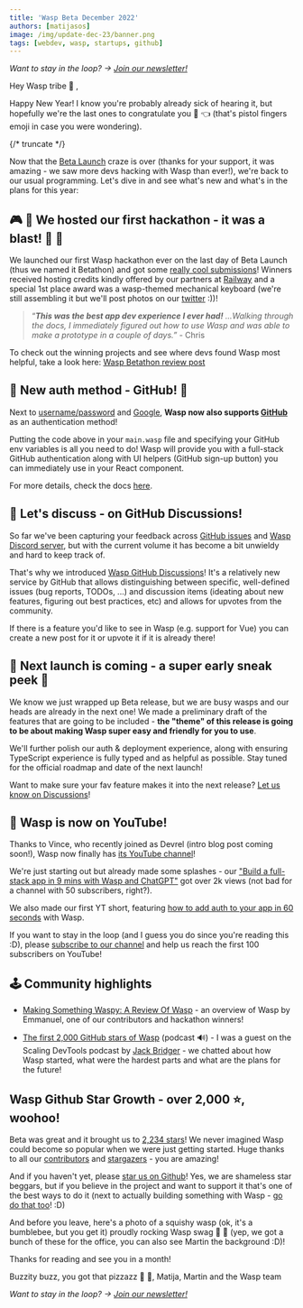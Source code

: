 ```yaml
---
title: 'Wasp Beta December 2022'
authors: [matijasos]
image: /img/update-dec-23/banner.png
tags: [webdev, wasp, startups, github]
---
```




<ImgWithCaption alt="Wasp Update Dec 22" source="img/update-dec-23/banner.png" />

_Want to stay in the loop? → [Join our newsletter!](#newsletter-input)_

Hey Wasp tribe 🐝 ,

Happy New Year! I know you're probably already sick of hearing it, but hopefully we're the last ones to congratulate you 🔫 👈 (that's pistol fingers emoji in case you were wondering).

{/* truncate */}

<ImgWithCaption alt="Pistol fingers" source="img/update-dec-23/pistol-fingers.gif" caption="This is how I imagine myself telling the joke above." />

Now that the [Beta Launch](/blog/2022/11/29/wasp-beta) craze is over (thanks for your support, it was amazing - we saw more devs hacking with Wasp than ever!), we're back to our usual programming. Let's dive in and see what's new and what's in the plans for this year:

## 🎮 🐝 We hosted our first hackathon - it was a blast! 🎉 🎉

<ImgWithCaption alt="Tweet about Wasp" source="img/update-dec-23/tskaggs-tweet.png" />

We launched our first Wasp hackathon ever on the last day of Beta Launch (thus we named it Betathon) and got some [really cool submissions](/blog/2023/01/11/betathon-review)! Winners received hosting credits kindly offered by our partners at [Railway](https://railway.app/) and a special 1st place award was a wasp-themed mechanical keyboard (we're still assembling it but we'll post photos on our [twitter](https://twitter.com/WaspLang) :))!

> “_**This was the best app dev experience I ever had!**_ _…Walking through the docs, I immediately figured out how to use Wasp and was able to make a prototype in a couple of days.”_ - Chris

To check out the winning projects and see where devs found Wasp most helpful, take a look here: [Wasp Betathon review post](/blog/2023/01/11/betathon-review)

## 🔑 New auth method - GitHub! 🐙

Next to [username/password](/docs/auth/username-and-pass) and [Google](/docs/auth/social-auth/google), **Wasp now also supports [GitHub](/docs/auth/social-auth/github)** as an authentication method!

<ImgWithCaption alt="Support for GitHub auth in Wasp" source="img/update-dec-23/github-auth.png" />

Putting the code above in your `main.wasp` file and specifying your GitHub env variables is all you need to do! Wasp will provide you with a full-stack GitHub authentication along with UI helpers (GitHub sign-up button) you can immediately use in your React component.

For more details, check the docs [here](/docs/auth/social-auth/github).

## 💬 Let's discuss - on GitHub Discussions!

<ImgWithCaption alt="Wasp is now on GitHub Discussions" source="img/update-dec-23/gh-discussions.png" />

So far we've been capturing your feedback across [GitHub issues](https://github.com/wasp-lang/wasp/issues) and [Wasp Discord server](https://discord.gg/rzdnErX), but with the current volume it has become a bit unwieldy and hard to keep track of.

That's why we introduced [Wasp GitHub Discussions](https://github.com/wasp-lang/wasp/discussions)! It's a relatively new service by GitHub that allows distinguishing between specific, well-defined issues (bug reports, TODOs, ...) and discussion items (ideating about new features, figuring out best practices, etc) and allows for upvotes from the community.

If there is a feature you'd like to see in Wasp (e.g. support for Vue) you can create a new post for it or upvote it if it is already there!

## 🚀 Next launch is coming - a super early sneak peek 👀

<ImgWithCaption alt="Next launch sneak peek" source="img/update-dec-23/next-launch.png" />

We know we just wrapped up Beta release, but we are busy wasps and our heads are already in the next one! We made a preliminary draft of the features that are going to be included - **the "theme" of this release is going to be about making Wasp super easy and friendly for you to use**.

We'll further polish our auth & deployment experience, along with ensuring TypeScript experience is fully typed and as helpful as possible. Stay tuned for the official roadmap and date of the next launch!

Want to make sure your fav feature makes it into the next release? [Let us know on Discussions](https://github.com/wasp-lang/wasp/discussions)!

## 🎥 Wasp is now on YouTube!

<ImgWithCaption alt="Wasp is on YouTube" source="img/update-dec-23/wasp-youtube.png" />

Thanks to Vince, who recently joined as Devrel (intro blog post coming soon!), Wasp now finally has [its YouTube channel](https://www.youtube.com/@wasplang/videos)!

We're just starting out but already made some splashes - our ["Build a full-stack app in 9 mins with Wasp and ChatGPT"](https://youtu.be/HjUpqfEonow) got over 2k views (not bad for a channel with 50 subscribers, right?).

We also made our first YT short, featuring [how to add auth to your app in 60 seconds](https://youtube.com/shorts/-daNTYiUC64?feature=share) with Wasp.

If you want to stay in the loop (and I guess you do since you're reading this :D), please [subscribe to our channel](https://www.youtube.com/@wasplang) and help us reach the first 100 subscribers on YouTube!

<ImgWithCaption alt="Subscribe to Wasp on YouTube" source="img/update-dec-23/yt-cta.png" caption="You know you want it!" />

## 🕹 Community highlights

- [Making Something Waspy: A Review Of Wasp](https://dev.to/emmanuelthecoder/making-something-waspy-a-review-of-wasp-571j) - an overview of Wasp by Emmanuel, one of our contributors and hackathon winners!

- [The first 2,000 GitHub stars of Wasp](https://podcast.bitreach.io/episodes/matija-sosic) (podcast 🔊) - I was a guest on the Scaling DevTools podcast by [Jack Bridger](https://twitter.com/jacksbridger) - we chatted about how Wasp started, what were the hardest parts and what are the plans for the future!

## Wasp Github Star Growth - over 2,000 ⭐️, woohoo!

Beta was great and it brought us to [2,234 stars](https://github.com/wasp-lang/wasp)! We never imagined Wasp could become so popular when we were just getting started. Huge thanks to all our [contributors](https://github.com/wasp-lang/wasp/graphs/contributors) and [stargazers](https://github.com/wasp-lang/wasp/stargazers) - you are amazing!

<ImgWithCaption alt="Wasp has over 2,000 GitHub stars" source="img/update-dec-23/gh-stars.png" />

And if you haven't yet, please [star us on Github](https://wasp.sh/docs)! Yes, we are shameless star beggars, but if you believe in the project and want to support it that's one of the best ways to do it (next to actually building something with Wasp - [go do that too](https://wasp.sh/docs)! :D)

And before you leave, here's a photo of a squishy wasp (ok, it's a bumblebee, but you get it) proudly rocking Wasp swag 🤘 🐝 (yep, we got a bunch of these for the office, you can also see Martin the background :D)!

<ImgWithCaption alt="Wasp's new mascot" source="img/update-dec-23/da-boi.jpg" caption="This lil' boy actually became pretty popular in our community - we're now looking for a name for him!" />

Thanks for reading and see you in a month!

Buzzity buzz, you got that pizzazz 🐝 🐝,
Matija, Martin and the Wasp team

_Want to stay in the loop? → [Join our newsletter!](#newsletter-input)_
